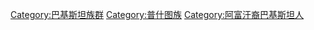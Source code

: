 [[Category:巴基斯坦族群|Category:巴基斯坦族群]]
[[Category:普什图族|Category:普什图族]]
[[Category:阿富汗裔巴基斯坦人|Category:阿富汗裔巴基斯坦人]]